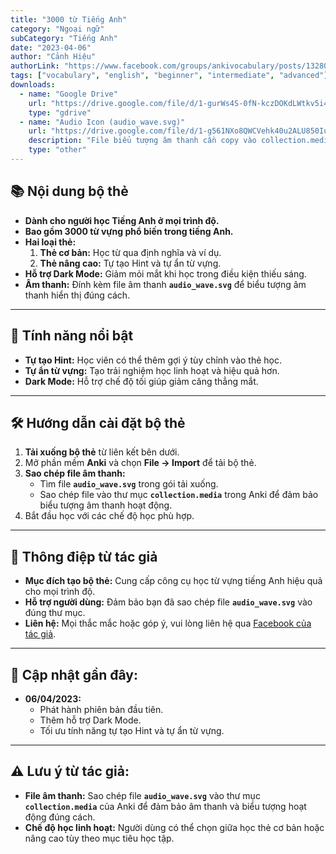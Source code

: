 ```yaml
---
title: "3000 từ Tiếng Anh"
category: "Ngoại ngữ"
subCategory: "Tiếng Anh"
date: "2023-04-06"
author: "Cảnh Hiệu"
authorLink: "https://www.facebook.com/groups/ankivocabulary/posts/1328068474619473/"
tags: ["vocabulary", "english", "beginner", "intermediate", "advanced"]
downloads:
  - name: "Google Drive"
    url: "https://drive.google.com/file/d/1-gurWs4S-0fN-kczDOKdLWtkv5i4tB6p/view?usp=drive_link"
    type: "gdrive"
  - name: "Audio Icon (audio_wave.svg)"
    url: "https://drive.google.com/file/d/1-g561NXo8QWCVehk40u2ALU850Iutx8Y/view?usp=drive_link"
    description: "File biểu tượng âm thanh cần copy vào collection.media"
    type: "other"
---
```



<YouTubeEmbed videoId="D_qU0TmCm0o" />

## 📚 **Nội dung bộ thẻ**  

- **Dành cho người học Tiếng Anh ở mọi trình độ.**  
- **Bao gồm 3000 từ vựng phổ biến trong tiếng Anh.**  
- **Hai loại thẻ:**  
   1. **Thẻ cơ bản:** Học từ qua định nghĩa và ví dụ.  
   2. **Thẻ nâng cao:** Tự tạo Hint và tự ẩn từ vựng.  
- **Hỗ trợ Dark Mode:** Giảm mỏi mắt khi học trong điều kiện thiếu sáng.  
- **Âm thanh:** Đính kèm file âm thanh **`audio_wave.svg`** để biểu tượng âm thanh hiển thị đúng cách.  

---

## 📝 **Tính năng nổi bật**  

- **Tự tạo Hint:** Học viên có thể thêm gợi ý tùy chỉnh vào thẻ học.  
- **Tự ẩn từ vựng:** Tạo trải nghiệm học linh hoạt và hiệu quả hơn.  
- **Dark Mode:** Hỗ trợ chế độ tối giúp giảm căng thẳng mắt.  

---

## 🛠️ **Hướng dẫn cài đặt bộ thẻ**  

1. **Tải xuống bộ thẻ** từ liên kết bên dưới.  
2. Mở phần mềm **Anki** và chọn **File → Import** để tải bộ thẻ.  
3. **Sao chép file âm thanh:**  
   - Tìm file **`audio_wave.svg`** trong gói tải xuống.  
   - Sao chép file vào thư mục **`collection.media`** trong Anki để đảm bảo biểu tượng âm thanh hoạt động.  
4. Bắt đầu học với các chế độ học phù hợp.  

---

## 💌 **Thông điệp từ tác giả**  

- **Mục đích tạo bộ thẻ:** Cung cấp công cụ học từ vựng tiếng Anh hiệu quả cho mọi trình độ.  
- **Hỗ trợ người dùng:** Đảm bảo bạn đã sao chép file **`audio_wave.svg`** vào đúng thư mục.  
- **Liên hệ:** Mọi thắc mắc hoặc góp ý, vui lòng liên hệ qua [Facebook của tác giả](https://www.facebook.com/groups/ankivocabulary/posts/1328068474619473/).  

---

## 📅 **Cập nhật gần đây:**  

- **06/04/2023:**  
   - Phát hành phiên bản đầu tiên.  
   - Thêm hỗ trợ Dark Mode.  
   - Tối ưu tính năng tự tạo Hint và tự ẩn từ vựng.  

---

## ⚠️ **Lưu ý từ tác giả:**  

- **File âm thanh:** Sao chép file **`audio_wave.svg`** vào thư mục **`collection.media`** của Anki để đảm bảo âm thanh và biểu tượng hoạt động đúng cách.  
- **Chế độ học linh hoạt:** Người dùng có thể chọn giữa học thẻ cơ bản hoặc nâng cao tùy theo mục tiêu học tập.
